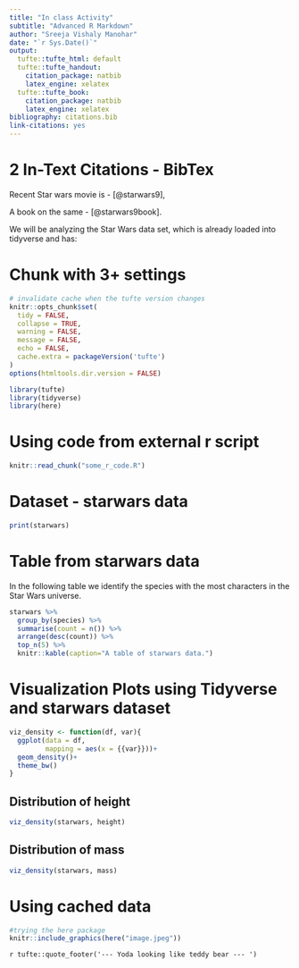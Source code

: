 ```yaml
---
title: "In class Activity"
subtitle: "Advanced R Markdown"
author: "Sreeja Vishaly Manohar"
date: "`r Sys.Date()`"
output:
  tufte::tufte_html: default
  tufte::tufte_handout:
    citation_package: natbib
    latex_engine: xelatex
  tufte::tufte_book:
    citation_package: natbib
    latex_engine: xelatex
bibliography: citations.bib
link-citations: yes
---
```


# 2 In-Text Citations - BibTex

Recent Star wars movie is -  [@starwars9], 

A book on the same - [@starwars9book].

We will be analyzing the Star Wars data set, which is already loaded into tidyverse and has:

# Chunk with 3+ settings

```r
# invalidate cache when the tufte version changes
knitr::opts_chunk$set(
  tidy = FALSE,
  collapse = TRUE,
  warning = FALSE,
  message = FALSE,
  echo = FALSE,
  cache.extra = packageVersion('tufte')
)
options(htmltools.dir.version = FALSE)
```

```r
library(tufte)
library(tidyverse)
library(here)
```


# Using code from external r script
```r
knitr::read_chunk("some_r_code.R") 
```

# Dataset - starwars data

```r
print(starwars)
```

# Table from starwars data

In the following table we identify the species with the most characters in the Star Wars universe.

```r
starwars %>%
  group_by(species) %>%
  summarise(count = n()) %>%
  arrange(desc(count)) %>%
  top_n(5) %>%
  knitr::kable(caption="A table of starwars data.")

```


# Visualization Plots using Tidyverse and starwars dataset

```r
viz_density <- function(df, var){
  ggplot(data = df,
         mapping = aes(x = {{var}}))+
  geom_density()+
  theme_bw()
}
```

## Distribution of height

```r
viz_density(starwars, height)
```

## Distribution of mass

```r
viz_density(starwars, mass)
```

# Using cached data

```r
#trying the here package
knitr::include_graphics(here("image.jpeg"))
```

`r tufte::quote_footer('--- Yoda looking like teddy bear --- ')`
